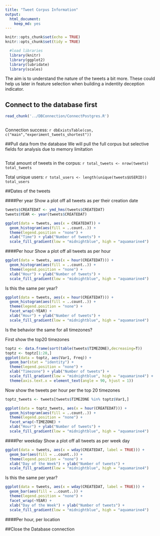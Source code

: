 ```yaml
---
title: "Tweet Corpus Information"
output: 
  html_document: 
    keep_md: yes
---
```


```r
knitr::opts_chunk$set(echo = TRUE)
knitr::opts_chunk$set(tidy = TRUE)
```

```r
  #load libraries
  library(knitr)
  library(ggplot2)
  library(lubridate)
  library(scales)
```

The aim is to understand the nature of the tweets a bit more. These could help us later in feature selection when building a indentity deception indicator.

## Connect to the database first
```r
read_chunk('../DBConnection/ConnectPostgres.R')
```

```r
```

Connection success: `r dbExistsTable(con, c("main","experiment_tweets_shortest"))`

##Pull data from the database
We will pull the full corpus but selective fields for analysis due to memory limitation

```r
```

Total amount of tweets in the corpus: `r total_tweets <- nrow(tweets)
  total_tweets`

Total unique users: `r total_users <- length(unique(tweets$USERID))
  total_users`

##Dates of the tweets

####Per year
Show a plot off all tweets as per their creation date
```r
tweets$CREATEDAT <- ymd_hms(tweets$CREATEDAT)
tweets$YEAR <- year(tweets$CREATEDAT)

ggplot(data = tweets, aes(x = CREATEDAT)) +
  geom_histogram(aes(fill = ..count..)) +
  theme(legend.position = "none") +
  xlab("Time") + ylab("Number of tweets") + 
  scale_fill_gradient(low = "midnightblue", high = "aquamarine4")
```

####Per hour
Show a plot off all tweets as per hour
```r
ggplot(data = tweets, aes(x = hour(CREATEDAT))) +
  geom_histogram(aes(fill = ..count..)) +
  theme(legend.position = "none") +
  xlab("Hour") + ylab("Number of tweets") + 
  scale_fill_gradient(low = "midnightblue", high = "aquamarine4")
```

Is this the same per year?
```r
ggplot(data = tweets, aes(x = hour(CREATEDAT))) +
  geom_histogram(aes(fill = ..count..)) +
  theme(legend.position = "none") +
  facet_wrap(~YEAR) +
  xlab("Hour") + ylab("Number of tweets") + 
  scale_fill_gradient(low = "midnightblue", high = "aquamarine4")
```

Is the behavior the same for all timezones?

First show the top20 timezones
```r
toptz <- data.frame(sort(table(tweets$TIMEZONE),decreasing=T))
toptz <- toptz[1:20,]
ggplot(data = toptz, aes(Var1, Freq)) +
  geom_bar(stat = "identity") +
  theme(legend.position = "none") +
  xlab("Timezone") + ylab("Number of tweets") + 
  scale_fill_gradient(low = "midnightblue", high = "aquamarine4") +
  theme(axis.text.x = element_text(angle = 90, hjust = 1))
```

Now show the tweets per hour per the top 20 timezones
```r
toptz_tweets <- tweets[tweets$TIMEZONE %in% toptz$Var1,]

ggplot(data = toptz_tweets, aes(x = hour(CREATEDAT))) +
  geom_histogram(aes(fill = ..count..)) +
  theme(legend.position = "none") +
  facet_wrap(~TIMEZONE) +
  xlab("Hour") + ylab("Number of tweets") + 
  scale_fill_gradient(low = "midnightblue", high = "aquamarine4")
```

####Per weekday
Show a plot off all tweets as per week day
```r
ggplot(data = tweets, aes(x = wday(CREATEDAT, label = TRUE))) +
  geom_bar(aes(fill = ..count..)) +
  theme(legend.position = "none") +
  xlab("Day of the Week") + ylab("Number of tweets") + 
  scale_fill_gradient(low = "midnightblue", high = "aquamarine4")
```

Is this the same per year?
```r
ggplot(data = tweets, aes(x = wday(CREATEDAT, label = TRUE))) +
  geom_bar(aes(fill = ..count..)) +
  theme(legend.position = "none") +
  facet_wrap(~YEAR) +
  xlab("Day of the Week") + ylab("Number of tweets") + 
  scale_fill_gradient(low = "midnightblue", high = "aquamarine4")
```

####Per hour, per location

##Close the Database connection
```r
```
